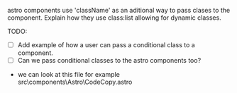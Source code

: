 astro components use 'className' as an aditional way to pass clases to the component. Explain how they use class:list allowing for dynamic classes.

TODO:

- [ ] Add example of how a user can pass a conditional class to a component.
- [ ] Can we pass conditional classes to the astro components too?
- we can look at this file for example src\components\Astro\CodeCopy.astro
